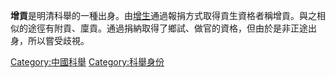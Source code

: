  {{Unreferenced |time=2011-11-01T10:57:40+00:00 }}
'''增貢'''是明清科舉的一種出身。由[[增生|增生]]通過報捐方式取得貢生資格者稱增貢。與之相似的途徑有附貢、廩貢。通過捐納取得了鄉試、做官的資格，但由於是非正途出身，所以嘗受歧視。

[[Category:中國科舉|Category:中國科舉]]
[[Category:科舉身份|Category:科舉身份]]